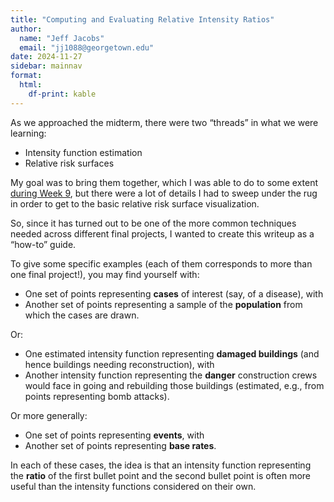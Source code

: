 ```yaml
---
title: "Computing and Evaluating Relative Intensity Ratios"
author:
  name: "Jeff Jacobs"
  email: "jj1088@georgetown.edu"
date: 2024-11-27
sidebar: mainnav
format:
  html:
    df-print: kable
---
```


As we approached the midterm, there were two "threads" in what we were learning:

* Intensity function estimation
* Relative risk surfaces

My goal was to bring them together, which I was able to do to some extent [during Week 9](../../w09/index.qmd#visualizing-relative-risk-surface), but there were a lot of details I had to sweep under the rug in order to get to the basic relative risk surface visualization.

So, since it has turned out to be one of the more common techniques needed across different final projects, I wanted to create this writeup as a "how-to" guide.

To give some specific examples (each of them corresponds to more than one final project!), you may find yourself with:

* One set of points representing **cases** of interest (say, of a disease), with
* Another set of points representing a sample of the **population** from which the cases are drawn.

Or:

* One estimated intensity function representing **damaged buildings** (and hence buildings needing reconstruction), with
* Another intensity function representing the **danger** construction crews would face in going and rebuilding those buildings (estimated, e.g., from points representing bomb attacks).

Or more generally:

* One set of points representing **events**, with
* Another set of points representing **base rates**.

In each of these cases, the idea is that an intensity function representing the **ratio** of the first bullet point and the second bullet point is often more useful than the intensity functions considered on their own.

